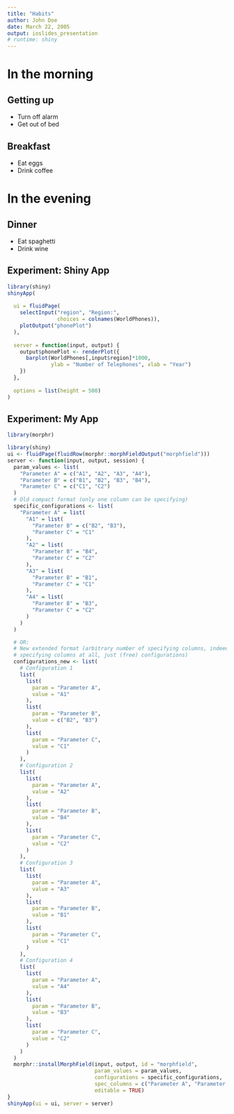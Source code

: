 ```yaml
---
title: "Habits"
author: John Doe
date: March 22, 2005
output: ioslides_presentation
# runtime: shiny
---
```

  
# In the morning

## Getting up

- Turn off alarm
- Get out of bed

## Breakfast

- Eat eggs
- Drink coffee

# In the evening

## Dinner

- Eat spaghetti
- Drink wine

## Experiment: Shiny App

```r
library(shiny)
shinyApp(
  
  ui = fluidPage(
    selectInput("region", "Region:", 
                choices = colnames(WorldPhones)),
    plotOutput("phonePlot")
  ),
  
  server = function(input, output) {
    output$phonePlot <- renderPlot({
      barplot(WorldPhones[,input$region]*1000, 
              ylab = "Number of Telephones", xlab = "Year")
    })
  },
  
  options = list(height = 500)
)
```

## Experiment: My App

```r
library(morphr)
```

```r
library(shiny)
ui <- fluidPage(fluidRow(morphr::morphFieldOutput("morphfield")))
server <- function(input, output, session) {
  param_values <- list(
    "Parameter A" = c("A1", "A2", "A3", "A4"),
    "Parameter B" = c("B1", "B2", "B3", "B4"),
    "Parameter C" = c("C1", "C2")
  )
  # Old compact format (only one column can be specifying)
  specific_configurations <- list(
    "Parameter A" = list(
      "A1" = list(
        "Parameter B" = c("B2", "B3"),
        "Parameter C" = "C1"
      ),
      "A2" = list(
        "Parameter B" = "B4",
        "Parameter C" = "C2"
      ),
      "A3" = list(
        "Parameter B" = "B1",
        "Parameter C" = "C1"
      ),
      "A4" = list(
        "Parameter B" = "B3",
        "Parameter C" = "C2"
      )
    )
  )

  # OR:
  # New extended format (arbitrary number of specifying columns, indeed no
  # specifying columns at all, just (free) configurations)
  configurations_new <- list(
    # Configuration 1
    list(
      list(
        param = "Parameter A",
        value = "A1"
      ),
      list(
        param = "Parameter B",
        value = c("B2", "B3")
      ),
      list(
        param = "Parameter C",
        value = "C1"
      )
    ),
    # Configuration 2
    list(
      list(
        param = "Parameter A",
        value = "A2"
      ),
      list(
        param = "Parameter B",
        value = "B4"
      ),
      list(
        param = "Parameter C",
        value = "C2"
      )
    ),
    # Configuration 3
    list(
      list(
        param = "Parameter A",
        value = "A3"
      ),
      list(
        param = "Parameter B",
        value = "B1"
      ),
      list(
        param = "Parameter C",
        value = "C1"
      )
    ),
    # Configuration 4
    list(
      list(
        param = "Parameter A",
        value = "A4"
      ),
      list(
        param = "Parameter B",
        value = "B3"
      ),
      list(
        param = "Parameter C",
        value = "C2"
      )
    )
  )
  morphr::installMorphField(input, output, id = "morphfield",
                            param_values = param_values,
                            configurations = specific_configurations,
                            spec_columns = c("Parameter A", "Parameter C"),
                            editable = TRUE)
}
shinyApp(ui = ui, server = server)
```
